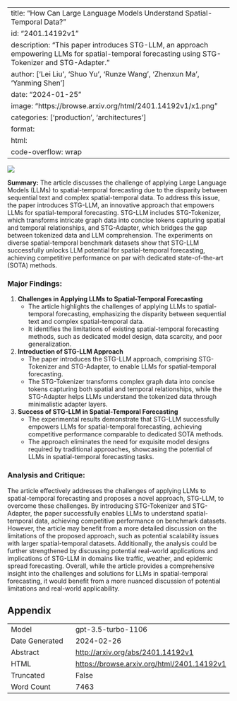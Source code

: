 
---
title: "How Can Large Language Models Understand Spatial-Temporal Data?"
id: "2401.14192v1"
description: "This paper introduces STG-LLM, an approach empowering LLMs for spatial-temporal forecasting using STG-Tokenizer and STG-Adapter."
author: ['Lei Liu', 'Shuo Yu', 'Runze Wang', 'Zhenxun Ma', 'Yanming Shen']
date: "2024-01-25"
image: "https://browse.arxiv.org/html/2401.14192v1/x1.png"
categories: ['production', 'architectures']
format:
  html:
    code-overflow: wrap
---

![](https://browse.arxiv.org/html/2401.14192v1/x1.png)

**Summary:**
The article discusses the challenge of applying Large Language Models (LLMs) to spatial-temporal forecasting due to the disparity between sequential text and complex spatial-temporal data. To address this issue, the paper introduces STG-LLM, an innovative approach that empowers LLMs for spatial-temporal forecasting. STG-LLM includes STG-Tokenizer, which transforms intricate graph data into concise tokens capturing spatial and temporal relationships, and STG-Adapter, which bridges the gap between tokenized data and LLM comprehension. The experiments on diverse spatial-temporal benchmark datasets show that STG-LLM successfully unlocks LLM potential for spatial-temporal forecasting, achieving competitive performance on par with dedicated state-of-the-art (SOTA) methods.

### Major Findings:
1. **Challenges in Applying LLMs to Spatial-Temporal Forecasting**
   - The article highlights the challenges of applying LLMs to spatial-temporal forecasting, emphasizing the disparity between sequential text and complex spatial-temporal data.
   - It identifies the limitations of existing spatial-temporal forecasting methods, such as dedicated model design, data scarcity, and poor generalization.

2. **Introduction of STG-LLM Approach**
   - The paper introduces the STG-LLM approach, comprising STG-Tokenizer and STG-Adapter, to enable LLMs for spatial-temporal forecasting.
   - The STG-Tokenizer transforms complex graph data into concise tokens capturing both spatial and temporal relationships, while the STG-Adapter helps LLMs understand the tokenized data through minimalistic adapter layers.

3. **Success of STG-LLM in Spatial-Temporal Forecasting**
   - The experimental results demonstrate that STG-LLM successfully empowers LLMs for spatial-temporal forecasting, achieving competitive performance comparable to dedicated SOTA methods.
   - The approach eliminates the need for exquisite model designs required by traditional approaches, showcasing the potential of LLMs in spatial-temporal forecasting tasks.

### Analysis and Critique:
The article effectively addresses the challenges of applying LLMs to spatial-temporal forecasting and proposes a novel approach, STG-LLM, to overcome these challenges. By introducing STG-Tokenizer and STG-Adapter, the paper successfully enables LLMs to understand spatial-temporal data, achieving competitive performance on benchmark datasets. However, the article may benefit from a more detailed discussion on the limitations of the proposed approach, such as potential scalability issues with larger spatial-temporal datasets. Additionally, the analysis could be further strengthened by discussing potential real-world applications and implications of STG-LLM in domains like traffic, weather, and epidemic spread forecasting. Overall, while the article provides a comprehensive insight into the challenges and solutions for LLMs in spatial-temporal forecasting, it would benefit from a more nuanced discussion of potential limitations and real-world applicability.

## Appendix

|          |          |
|----------|----------|
| Model     | gpt-3.5-turbo-1106       |
| Date Generated     | 2024-02-26       |
| Abstract | [http://arxiv.org/abs/2401.14192v1](http://arxiv.org/abs/2401.14192v1)        |
| HTML     | [https://browse.arxiv.org/html/2401.14192v1](https://browse.arxiv.org/html/2401.14192v1)       |
| Truncated       | False       |
| Word Count       | 7463       |